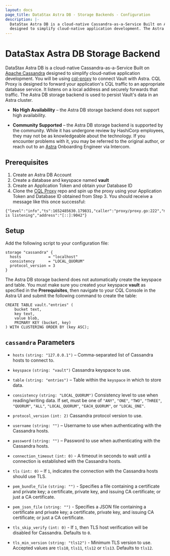 ```yaml
---
layout: docs
page_title: DataStax Astra DB - Storage Backends - Configuration
description: |-
  DataStax Astra DB is a cloud-native Cassandra-as-a-Service Built on Apache Cassandra
  designed to simplify cloud-native application development. The Astra DB storage backend is used to persist Vault's data in an Astra cluster.
---
```


# DataStax Astra DB Storage Backend

DataStax Astra DB is a cloud-native Cassandra-as-a-Service Built on [Apache
Cassandra][cassandra] designed to simplify cloud-native application development. You will be using [cql-proxy](https://github.com/datastax/cql-proxy#getting-started) to connect Vault with Astra.
CQL Proxy is designed to forward your application's CQL traffic to an appropriate database service. It listens on a local address and securely forwards that traffic.
The Astra DB storage backend is used to persist Vault's data in an Astra cluster. 
  

- **No High Availability** – the Astra DB storage backend does not support high
  availability.

- **Community Supported** – the Astra DB storage backend is supported by the
  community. While it has undergone review by HashiCorp employees, they may not
  be as knowledgeable about the technology. If you encounter problems with it,
  you may be referred to the original author, or reach out to an [Astra](https://www.datastax.com/) Onboarding Engineer via Intercom.

## Prerequisites
1. Create an Astra DB Account 
2. Create a database and keyspace named **vault**
3. Create an Application Token and obtain your Database ID
4. Clone the [CQL Proxy](https://github.com/datastax/cql-proxy#locally-build-and-run) repo and spin up the proxy using 
your Application Token and Database ID obtained from Step 3. 
You should receive a message like this once successful:
```
{"level":"info","ts":1652485630.179831,"caller":"proxy/proxy.go:222","msg":"proxy is listening","address":"[::]:9042"}
```

## Setup
Add the following script to your configuration file:

```hcl
storage "cassandra" {
  hosts            = "localhost"
  consistency      = "LOCAL_QUORUM"
  protocol_version = 3
}
```

The Astra DB storage backend does not automatically create the keyspace and
table. You must make sure you created your keyspace **vault** as specified in the **Prerequisites**, then
navigate to your CQL Console in the Astra UI and submit the following command to create the table:

```
CREATE TABLE vault."entries" (
    bucket text,
    key text,
    value blob,
    PRIMARY KEY (bucket, key)
) WITH CLUSTERING ORDER BY (key ASC);
```

## `cassandra` Parameters

- `hosts` `(string: "127.0.0.1")` – Comma-separated list of Cassandra hosts to
  connect to.

- `keyspace` `(string: "vault")` Cassandra keyspace to use.

- `table` `(string: "entries")` – Table within the `keyspace` in which to store
  data.

- `consistency` `(string: "LOCAL_QUORUM")` Consistency level to use when
  reading/writing data. If set, must be one of `"ANY"`, `"ONE"`, `"TWO"`,
  `"THREE"`, `"QUORUM"`, `"ALL"`, `"LOCAL_QUORUM"`, `"EACH_QUORUM"`, or
  `"LOCAL_ONE"`.

- `protocol_version` `(int: 2)` Cassandra protocol version to use.

- `username` `(string: "")` – Username to use when authenticating with the
  Cassandra hosts.

- `password` `(string: "")` – Password to use when authenticating with the
  Cassandra hosts.

- `connection_timeout` `(int: 0)` - A timeout in seconds to wait until a
  connection is established with the Cassandra hosts.

- `tls` `(int: 0)` – If `1`, indicates the connection with the Cassandra hosts
  should use TLS.

- `pem_bundle_file` `(string: "")` - Specifies a file containing a
  certificate and private key; a certificate, private key, and issuing CA
  certificate; or just a CA certificate.

- `pem_json_file` `(string: "")` - Specifies a JSON file containing a certificate
  and private key; a certificate, private key, and issuing CA certificate;
  or just a CA certificate.

- `tls_skip_verify` `(int: 0)` - If `1`, then TLS host verification
  will be disabled for Cassandra. Defaults to `0`.

- `tls_min_version` `(string: "tls12")` - Minimum TLS version to use. Accepted
  values are `tls10`, `tls11`, `tls12` or `tls13`. Defaults to `tls12`.

[cassandra]: http://cassandra.apache.org/
[replication-options]: https://docs.datastax.com/en/cassandra/2.1/cassandra/architecture/architectureDataDistributeReplication_c.html
